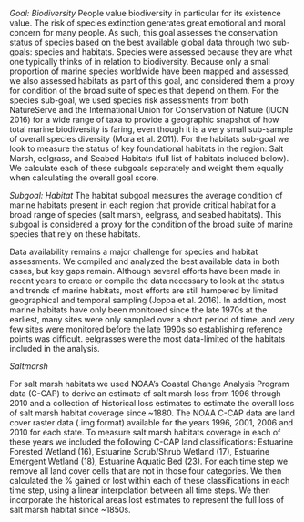 *Goal: Biodiversity*
People value biodiversity in particular for its existence value. The risk of species extinction generates great emotional and moral concern for many people. As such, this goal assesses the conservation status of species based on the best available global data through two sub-goals: species and habitats. Species were assessed because they are what one typically thinks of in relation to biodiversity. Because only a small proportion of marine species worldwide have been mapped and assessed, we also assessed habitats as part of this goal, and considered them a proxy for condition of the broad suite of species that depend on them. For the species sub-goal, we used species risk assessments from both NatureServe and the International Union for Conservation of Nature (IUCN 2016) for a wide range of taxa to provide a geographic snapshot of how total marine biodiversity is faring, even though it is a very small sub-sample of overall species diversity (Mora et al. 2011). For the habitats sub-goal we look to measure the status of key foundational habitats in the region: Salt Marsh, eelgrass, and Seabed Habitats (full list of habitats included below). We calculate each of these subgoals separately and weight them equally when calculating the overall goal score.

*Subgoal: Habitat*
The habitat subgoal measures the average condition of marine habitats present in each region that provide critical habitat for a broad range of species (salt marsh, eelgrass, and seabed habitats). This subgoal is considered a proxy for the condition of the broad suite of marine species that rely on these habitats.

Data availability remains a major challenge for species and habitat assessments. We compiled and analyzed the best available data in both cases, but key gaps remain. Although several efforts have been made in recent years to create or compile the data necessary to look at the status and trends of marine habitats, most efforts are still hampered by limited geographical and temporal sampling (Joppa et al. 2016). In addition, most marine habitats have only been monitored since the late 1970s at the earliest, many sites were only sampled over a short period of time, and very few sites were monitored before the late 1990s so establishing reference points was difficult. eelgrasses were the most data-limited of the habitats included in the analysis.

*Saltmarsh*

For salt marsh habitats we used NOAA's Coastal Change Analysis Program data (C-CAP) to derive an estimate of salt marsh loss from 1996 through 2010 and a collection of historical loss estimates to estimate the overall loss of salt marsh habitat coverage since ~1880. The NOAA C-CAP data are land cover raster data (.img format) available for the years 1996, 2001, 2006 and 2010 for each state. To measure salt marsh habitats coverage in each of these years we included the following C-CAP land classifications: Estuarine Forested Wetland (16), Estuarine Scrub/Shrub Wetland (17), Estuarine Emergent Wetland (18), Estuarine Aquatic Bed (23). For each time step we remove all land cover cells that are not in those four categories. We then calculated the % gained or lost within each of these classifications in each time step, using a linear interpolation between all time steps. We then incorporate the historical areas lost estimates to represent the full loss of salt marsh habitat since ~1850s.
